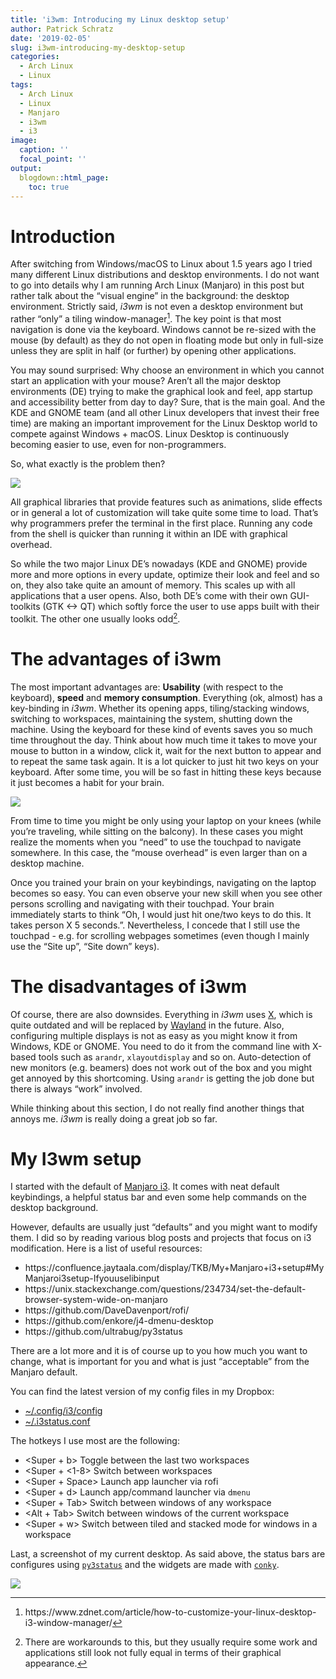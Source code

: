 ```yaml
---
title: 'i3wm: Introducing my Linux desktop setup'
author: Patrick Schratz
date: '2019-02-05'
slug: i3wm-introducing-my-desktop-setup
categories:
  - Arch Linux
  - Linux
tags:
  - Arch Linux
  - Linux
  - Manjaro
  - i3wm
  - i3
image:
  caption: ''
  focal_point: ''
output:
  blogdown::html_page:
    toc: true
---
```


# Introduction

After switching from Windows/macOS to Linux  about 1.5 years ago I tried many different Linux distributions and desktop environments.
I do not want to go into details why I am running Arch Linux (Manjaro) in this post but rather talk about the "visual engine" in the background: the desktop environment. 
Strictly said, _i3wm_ is not even a desktop environment but rather "only" a tiling window-manager^[https://www.zdnet.com/article/how-to-customize-your-linux-desktop-i3-window-manager/]. 
The key point is that most navigation is done via the keyboard.
Windows cannot be re-sized with the mouse (by default) as they do not open in floating mode but only in full-size unless they are split in half (or further) by opening other applications.

You may sound surprised: Why choose an environment in which you cannot start an application with your mouse? 
Aren't all the major desktop environments (DE) trying to make the graphical look and feel, app startup and accessibility better from day to day?
Sure, that is the main goal. 
And the KDE and GNOME team (and all other Linux developers that invest their free time) are making an important improvement for the Linux Desktop world to compete against Windows + macOS.
Linux Desktop is continuously becoming easier to use, even for non-programmers.

So, what exactly is the problem then?

![](https://media.giphy.com/media/d9rGLfxrh1Rfy/giphy.gif)

All graphical libraries that provide features such as animations, slide effects or in general a lot of customization will take quite some time to load.
That's why programmers prefer the terminal in the first place.
Running any code from the shell is quicker than running it within an IDE with graphical overhead.

So while the two major Linux DE's nowadays (KDE and GNOME) provide more and more options in every update, optimize their look and feel and so on, they also take quite an amount of memory. 
This scales up with all applications that a user opens.
Also, both DE's come with their own GUI-toolkits (GTK <-> QT) which softly force the user to use apps built with their toolkit. The other one usually looks odd^[There are workarounds to this, but they usually require some work and applications still look not fully equal in terms of their graphical appearance.].

# The advantages of i3wm

The most important advantages are: **Usability** (with respect to the keyboard),  **speed** and **memory consumption**. 
Everything (ok, almost) has a key-binding in _i3wm_.
Whether its opening apps, tiling/stacking windows, switching to workspaces, maintaining the system, shutting down the machine.
Using the keyboard for these kind of events saves you so much time throughout the day.
Think about how much time it takes to move your mouse to button in a window, click it, wait for the next button to appear and to repeat the same task again.
It is a lot quicker to just hit two keys on your keyboard. 
After some time, you will be so fast in hitting these keys because it just becomes a habit for your brain.

![](https://media.giphy.com/media/ule4vhcY1xEKQ/giphy.gif)



From time to time you might be only using your laptop on your knees (while you're traveling, while sitting on the balcony). In these cases you might realize the moments when you "need" to use the touchpad to navigate somewhere. In this case, the "mouse overhead" is even larger than on a desktop machine.

Once you trained your brain on your keybindings, navigating on the laptop becomes so easy.  You can even observe your new skill when you see other persons scrolling and navigating with their touchpad. Your brain immediately starts to think "Oh, I would just hit one/two keys to do this. It takes person X 5 seconds.". Nevertheless, I concede that I still use the touchpad - e.g. for scrolling webpages sometimes (even though I mainly use the "Site up", "Site down" keys).

# The disadvantages of i3wm

Of course, there are also downsides. Everything in _i3wm_ uses [X](https://de.wikipedia.org/wiki/Xlib), which is quite outdated and will be replaced by [Wayland](https://wayland.freedesktop.org/) in the future. 
Also, configuring multiple displays is not as easy as you might know it from Windows, KDE or GNOME. 
You need to do it from the command line with X-based tools such as `arandr`, `xlayoutdisplay` and so on. 
Auto-detection of new monitors (e.g. beamers) does not work out of the box and you might get annoyed by this shortcoming. Using `arandr` is getting the job done but there is always "work" involved. 

While thinking about this section, I do not really find another things that annoys me. _i3wm_  is really doing a great job so far.

# My I3wm setup

I started with the default of [Manjaro i3](https://wiki.manjaro.org/index.php?title=I3_-_Installation_und_Konfiguration). It comes with neat default keybindings, a helpful status bar and even some help commands on the desktop background. 

However, defaults are usually just "defaults" and you might want to modify them. I did so by reading various blog posts and projects that focus on i3 modification. Here is a list of useful resources:

- https://confluence.jaytaala.com/display/TKB/My+Manjaro+i3+setup#MyManjaroi3setup-Ifyouuselibinput
- https://unix.stackexchange.com/questions/234734/set-the-default-browser-system-wide-on-manjaro
- https://github.com/DaveDavenport/rofi/
- https://github.com/enkore/j4-dmenu-desktop
- https://github.com/ultrabug/py3status

There are a lot more and it is of course up to you how much you want to change, what is important for you and what is just "acceptable" from the Manjaro default.

You can find the latest version of my config files in my Dropbox:

- [~/.config/i3/config](https://www.dropbox.com/s/n16lr8f2vqhmbxs/config?dl=0)
- [~/.i3status.conf](https://www.dropbox.com/s/9jm0owxaensvif6/.i3status.conf?dl=0)

The hotkeys I use most are the following:

- <Super + b> Toggle between the last two workspaces
- <Super + <1-8> Switch between workspaces
- <Super + Space> Launch app launcher via rofi
- <Super + d> Launch app/command launcher via `dmenu`
- <Super + Tab> Switch between windows of any workspace 
- <Alt + Tab> Switch between windows of the current workspace
- <Super + w> Switch between tiled and stacked mode for windows in a workspace

Last, a screenshot of my current desktop. As said above, the status bars are configures using [`py3status`](https://github.com/ultrabug/py3status) and the widgets are made with [`conky`](https://github.com/brndnmtthws/conky). 

![](/post/2019-02-05-i3wm-introducing-my-desktop-setup_files/desktop-screenshot.png)

